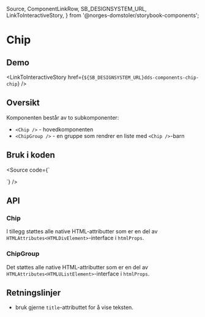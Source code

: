  Source,
  ComponentLinkRow,
  SB_DESIGNSYSTEM_URL,
  LinkToInteractiveStory,
} from '@norges-domstoler/storybook-components';

<Meta title="dds-components/Chip/Docs" />

# Chip

<ComponentLinkRow
  docsHref="https://design.domstol.no/987b33f71/p/54a74c-chip"
  figmaHref="https://www.figma.com/file/ewqSDmkgqDQ5PyOsRp4V5b/?node-id=7788%3A148018"
  githubHref="https://github.com/domstolene/designsystem/tree/main/packages/components/src/components/Chip"
/>

## Demo

<Canvas>
  <Story of={ChipStories.Default} />
</Canvas>

<Canvas>
  <Story of={ChipGroupStories.Default} />
</Canvas>

<LinkToInteractiveStory
  href={`${SB_DESIGNSYSTEM_URL}dds-components-chip-chip`}
/>

## Oversikt

Komponenten består av to subkomponenter:

- `<Chip />` - hovedkomponenten
- `<ChipGroup />` - en gruppe som rendrer en liste med `<Chip />`-barn

## Bruk i koden

<Source
  code={`

<Chip text="text" />

<ChipGroup>
  <Chip text="text" />
</ChipGroup>
`} />

## API

### Chip

<ArgTypes of={ChipStories} />

I tillegg støttes alle native HTML-attributter som er en del av `HTMLAttributes<HTMLDivElement>`-interface i `htmlProps`.

### ChipGroup

<ArgTypes of={ChipGroupStories} />

Det støttes alle native HTML-attributter som er en del av `HTMLAttributes<HTMLUListElement>`-interface i `htmlProps`.

## Retningslinjer

- bruk gjerne `title`-attributtet for å vise teksten.

